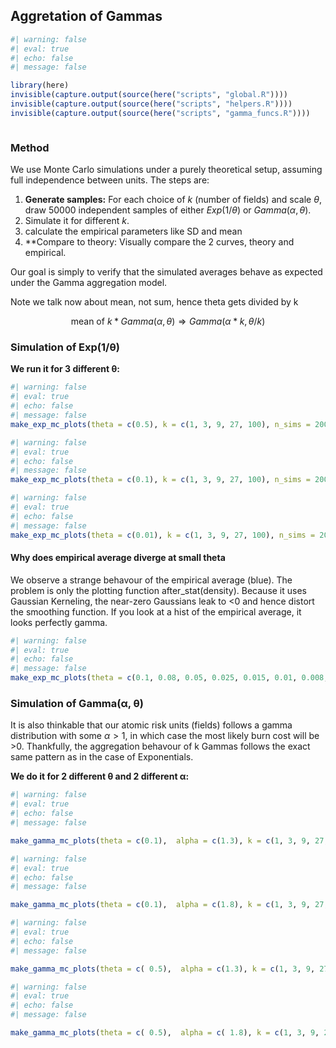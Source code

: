 ## Aggretation of Gammas {#sec-energy-intro .unnumbered}




```r
#| warning: false
#| eval: true
#| echo: false
#| message: false

library(here)
invisible(capture.output(source(here("scripts", "global.R"))))
invisible(capture.output(source(here("scripts", "helpers.R"))))
invisible(capture.output(source(here("scripts", "gamma_funcs.R"))))



```



### Method

We use Monte Carlo simulations under a purely theoretical setup, assuming full independence between units. The steps are:

1. **Generate samples:** For each choice of $k$ (number of fields) and scale $θ$, draw $50000$ independent samples of either $Exp(1/θ)$ or $Gamma(α,θ)$.
2. Simulate it for different $k$.  
3. calculate the empirical parameters like SD and mean
4. **Compare to theory: Visually compare the 2 curves, theory and empirical.

Our goal is simply to verify that the simulated averages behave as expected under the Gamma aggregation model.

Note we talk now about mean, not sum, hence theta gets divided by k


$$\text{mean of } k * Gamma(α, θ)\Longrightarrow Gamma(α*k, θ/k)$$


### Simulation of Exp(1/θ)

**We run it for 3 different θ:**


```r
#| warning: false
#| eval: true
#| echo: false
#| message: false
make_exp_mc_plots(theta = c(0.5), k = c(1, 3, 9, 27, 100), n_sims = 20000)

```


```r
#| warning: false
#| eval: true
#| echo: false
#| message: false
make_exp_mc_plots(theta = c(0.1), k = c(1, 3, 9, 27, 100), n_sims = 20000)

```


```r
#| warning: false
#| eval: true
#| echo: false
#| message: false
make_exp_mc_plots(theta = c(0.01), k = c(1, 3, 9, 27, 100), n_sims = 20000)

```



#### Why does empirical average diverge at small theta

We observe a strange behavour of the empirical average (blue). The problem is only the plotting function after_stat(density). Because it uses Gaussian Kerneling, the near-zero Gaussians leak to <0 and hence distort the smoothing function. If you look at a hist of the empirical average, it looks perfectly gamma.


```r
#| warning: false
#| eval: true
#| echo: false
#| message: false
make_exp_mc_plots(theta = c(0.1, 0.08, 0.05, 0.025, 0.015, 0.01, 0.008, 0.006, 0.002, 0.001), k = c(27), n_sims = 20000)

```



### Simulation of Gamma(α, θ)

It is also thinkable that our atomic risk units (fields) follows a gamma distribution with some $α > 1$, in which case the most likely burn cost will be >0. Thankfully, the aggregation behavour of k Gammas follows the exact same pattern as in the case of Exponentials.


**We do it for 2 different θ and 2 different α:**


```r
#| warning: false
#| eval: true
#| echo: false
#| message: false

make_gamma_mc_plots(theta = c(0.1),  alpha = c(1.3), k = c(1, 3, 9, 27, 100), n_sims = 50000)

```


```r
#| warning: false
#| eval: true
#| echo: false
#| message: false

make_gamma_mc_plots(theta = c(0.1),  alpha = c(1.8), k = c(1, 3, 9, 27, 100), n_sims = 50000)

```

```r
#| warning: false
#| eval: true
#| echo: false
#| message: false

make_gamma_mc_plots(theta = c( 0.5),  alpha = c(1.3), k = c(1, 3, 9, 27, 100), n_sims = 50000)

```

```r
#| warning: false
#| eval: true
#| echo: false
#| message: false

make_gamma_mc_plots(theta = c( 0.5),  alpha = c( 1.8), k = c(1, 3, 9, 27, 100), n_sims = 50000)

```


